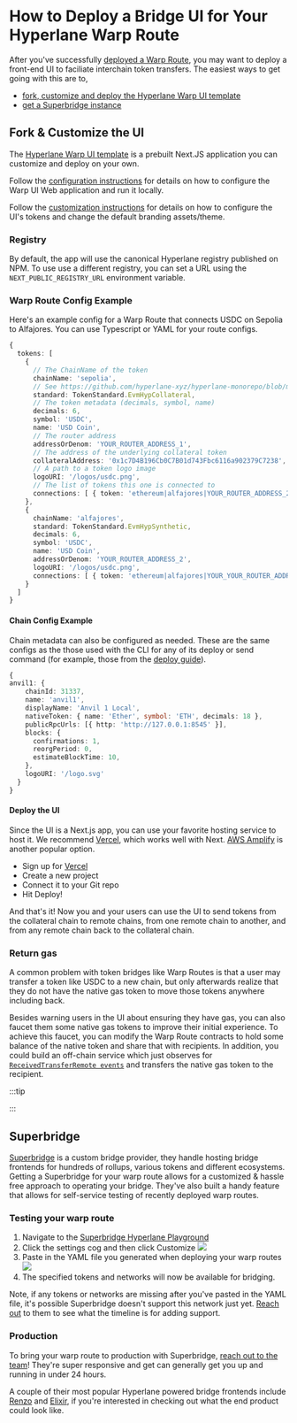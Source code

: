 
# How to Deploy a Bridge UI for Your Hyperlane Warp Route

After you've successfully [deployed a Warp Route](/docs/guides/deploy-warp-route.mdx), you may want to deploy a front-end UI to faciliate interchain token transfers. The easiest ways to get going with this are to,

- [fork, customize and deploy the Hyperlane Warp UI template](#fork--customize-the-ui)
- [get a Superbridge instance](#superbridge)

## Fork & Customize the UI

The [Hyperlane Warp UI template](https://github.com/hyperlane-xyz/hyperlane-warp-ui-template) is a prebuilt Next.JS application you can customize and deploy on your own.

Follow the [configuration instructions](https://github.com/hyperlane-xyz/hyperlane-warp-ui-template/blob/main/README.md) for details on how to configure the Warp UI Web application and run it locally.

Follow the [customization instructions](https://github.com/hyperlane-xyz/hyperlane-warp-ui-template/blob/main/CUSTOMIZE.md) for details on how to configure the UI's tokens and change the default branding assets/theme.

### Registry

By default, the app will use the canonical Hyperlane registry published on NPM. To use use a different registry, you can set a URL using the `NEXT_PUBLIC_REGISTRY_URL` environment variable.

### Warp Route Config Example

Here's an example config for a Warp Route that connects USDC on Sepolia to Alfajores. You can use Typescript or YAML for your route configs.

```typescript
{
  tokens: [
    {
      // The ChainName of the token
      chainName: 'sepolia',
      // See https://github.com/hyperlane-xyz/hyperlane-monorepo/blob/main/typescript/sdk/src/token/TokenStandard.ts
      standard: TokenStandard.EvmHypCollateral,
      // The token metadata (decimals, symbol, name)
      decimals: 6,
      symbol: 'USDC',
      name: 'USD Coin',
      // The router address
      addressOrDenom: 'YOUR_ROUTER_ADDRESS_1',
      // The address of the underlying collateral token
      collateralAddress: '0x1c7D4B196Cb0C7B01d743Fbc6116a902379C7238',
      // A path to a token logo image
      logoURI: '/logos/usdc.png',
      // The list of tokens this one is connected to
      connections: [ { token: 'ethereum|alfajores|YOUR_ROUTER_ADDRESS_2' } ]
    },
    {
      chainName: 'alfajores',
      standard: TokenStandard.EvmHypSynthetic,
      decimals: 6,
      symbol: 'USDC',
      name: 'USD Coin',
      addressOrDenom: 'YOUR_ROUTER_ADDRESS_2',
      logoURI: '/logos/usdc.png',
      connections: [ { token: 'ethereum|alfajores|YOUR_YOUR_ROUTER_ADDRESS_2' } ]
    }
  ]
}
```

#### Chain Config Example

Chain metadata can also be configured as needed. These are the same configs as the those used with the CLI for any of its deploy or send command (for example, those from the [deploy guide](/docs/deploy-hyperlane.mdx)).

```typescript
{
anvil1: {
    chainId: 31337,
    name: 'anvil1',
    displayName: 'Anvil 1 Local',
    nativeToken: { name: 'Ether', symbol: 'ETH', decimals: 18 },
    publicRpcUrls: [{ http: 'http://127.0.0.1:8545' }],
    blocks: {
      confirmations: 1,
      reorgPeriod: 0,
      estimateBlockTime: 10,
    },
    logoURI: '/logo.svg'
  }
}
```

#### Deploy the UI

Since the UI is a Next.js app, you can use your favorite hosting service to host it. We recommend [Vercel](https://vercel.com), which works well with Next. [AWS Amplify](https://aws.amazon.com/amplify) is another popular option.

- Sign up for [Vercel](https://vercel.com/)
- Create a new project
- Connect it to your Git repo
- Hit Deploy!

And that's it! Now you and your users can use the UI to send tokens from the collateral chain to remote chains, from one remote chain to another, and from any remote chain back to the collateral chain.

### Return gas

A common problem with token bridges like Warp Routes is that a user may transfer a token like USDC to a new chain, but only afterwards realize that they do not have the native gas token to move those tokens anywhere including back.

Besides warning users in the UI about ensuring they have gas, you can also faucet them some native gas tokens to improve their initial experience. To achieve this faucet, you can modify the Warp Route contracts to hold some balance of the native token and share that with recipients. In addition, you could build an off-chain service which just observes for [`ReceivedTransferRemote events`](https://github.com/hyperlane-xyz/hyperlane-monorepo/blob/main/solidity/contracts/token/libs/TokenRouter.sol) and transfers the native gas token to the recipient.

:::tip

<TypescriptSdkPlaceholder />

:::

## Superbridge

[Superbridge](https://superbridge.app) is a custom bridge provider, they handle hosting bridge frontends for hundreds of rollups, various tokens and different ecosystems. Getting a Superbridge for your warp route allows for a customized & hassle free approach to operating your bridge. They've also built a handy feature that allows for self-service testing of recently deployed warp routes.

### Testing your warp route

1. Navigate to the [Superbridge Hyperlane Playground](https://hyperlane.superbridge.app)
2. Click the settings cog and then click Customize ![](/img/deploy-warp-ui/superbridge-settings.png)
3. Paste in the YAML file you generated when deploying your warp routes ![](/img/deploy-warp-ui/superbridge-paste-yaml.png)
4. The specified tokens and networks will now be available for bridging.

Note, if any tokens or networks are missing after you've pasted in the YAML file, it's possible Superbridge doesn't support this network just yet. [Reach out](support@superbridge.app) to them to see what the timeline is for adding support.

### Production

To bring your warp route to production with Superbridge, [reach out to the team](mailto:alex@superbridge.app)! They're super responsive and get can generally get you up and running in under 24 hours.

A couple of their most popular Hyperlane powered bridge frontends include [Renzo](https://renzo.superbridge.app) and [Elixir](https://elixir.superbridge.app), if you're interested in checking out what the end product could look like.
